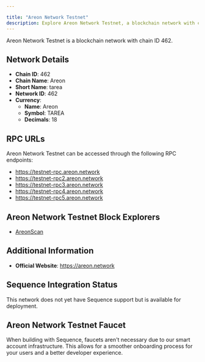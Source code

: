```yaml
---

title: "Areon Network Testnet"
description: Explore Areon Network Testnet, a blockchain network with chain ID 462. Learn about its native currency, Areon, and how to interact with the network.
---
```




Areon Network Testnet is a blockchain network with chain ID 462.

## Network Details

- **Chain ID**: 462
- **Chain Name**: Areon
- **Short Name**: tarea
- **Network ID**: 462
- **Currency**: 
  - **Name**: Areon
  - **Symbol**: TAREA
  - **Decimals**: 18

## RPC URLs

Areon Network Testnet can be accessed through the following RPC endpoints:

- https://testnet-rpc.areon.network
- https://testnet-rpc2.areon.network
- https://testnet-rpc3.areon.network
- https://testnet-rpc4.areon.network
- https://testnet-rpc5.areon.network

## Areon Network Testnet Block Explorers

- [AreonScan](https://areonscan.com)

## Additional Information

- **Official Website**: https://areon.network

## Sequence Integration Status

This network does not yet have Sequence support but is available for deployment.

## Areon Network Testnet Faucet

When building with Sequence, faucets aren't necessary due to our smart account infrastructure. This allows for a smoother onboarding process for your users and a better developer experience.
